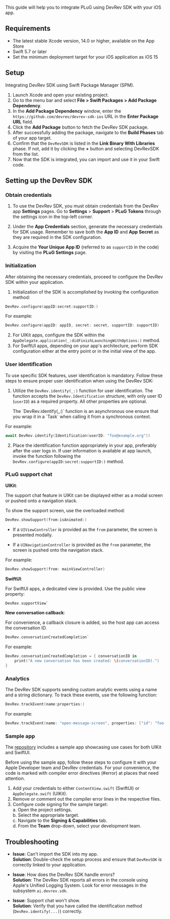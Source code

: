 This guide will help you to integrate PLuG using DevRev SDK with your iOS app.

## Requirements

- The latest stable Xcode version, 14.0 or higher, available on the App Store
- Swift 5.7 or later
- Set the minimum deployment target for your iOS application as iOS 15

## Setup

Integrating DevRev SDK using Swift Package Manager (SPM).

1. Launch Xcode and open your existing project.
2. Go to the menu bar and select **File > Swift Packages > Add Package Dependency**.
3. In the **Add Package Dependency** window, enter the `https://github.com/devrev/devrev-sdk-ios` URL in the **Enter Package URL** field.
4. Click the **Add Package** button to fetch the DevRev SDK package.
5. After successfully adding the package, navigate to the **Build Phases** tab of your app target.
6. Confirm that the `DevRevSDK` is listed in the **Link Binary With Libraries** phase. If not, add it by clicking the **+** button and selecting DevRevSDK from the list.
7. Now that the SDK is integrated, you can import and use it in your Swift code.

## Setting up the DevRev SDK

### Obtain credentials

1. To use the DevRev SDK, you must obtain credentials from the DevRev app **Settings** pages. Go to **Settings** > **Support** > **PLuG Tokens** through the settings icon in the top-left corner.

2. Under the **App Credentials** section, generate the necessary credentials for SDK usage. Remember to save both the **App ID** and **App Secret** as they are required in the SDK configuration.

3. Acquire the **Your Unique App ID** (referred to as `supportID` in the code) by visiting the **PLuG Settings** page.

### Initialization

After obtaining the necessary credentials, proceed to configure the DevRev SDK within your application.

1. Initialization of the SDK is accomplished by invoking the configuration method:

```swift
DevRev.configure(appID:secret:supportID:)
```

For example:

```swift
DevRev.configure(appID: appID, secret: secret, supportID: supportID)
```

2. For UIKit apps, configure the SDK within the `AppDelegate.application(_:didFinishLaunchingWithOptions:)` method.
3. For SwiftUI apps, depending on your app's architecture, perform SDK configuration either at the entry point or in the initial view of the app.

### User identification

To use specific SDK features, user identification is mandatory. Follow these steps to ensure proper user identification when using the DevRev SDK:

1. Utilize the `DevRev.identify(_:)` function for user identification.
The function accepts the `DevRev.Identification` structure, with only user ID (`userID`) as a required property. All other properties are optional.

	<Callout intent="note">
	The `DevRev.identify(_:)` function is an asynchronous one ensure that you wrap it in a `Task` when calling it from a synchronous context.
	</Callout>

For example:
```swift
await DevRev.identify(Identification(userID: "foo@example.org"))
```

2. Place the identification function appropriately in your app, preferably after the user logs in. If user information is available at app launch, invoke the function following the `DevRev.configure(appID:secret:supportID:)` method.

### PLuG support chat

**UIKit**:

The support chat feature in UIKit can be displayed either as a modal screen or pushed onto a navigation stack.

To show the support screen, use the overloaded method:

```swift
DevRev.showSupport(from:isAnimated:)
```

- If a `UIViewController` is provided as the `from` parameter, the screen is presented modally.

- If a `UINavigationController` is provided as the `from` parameter, the screen is pushed onto the navigation stack.

For example:

```swift
DevRev.showSupport(from: mainViewController)
```

**SwiftUI**:

For SwiftUI apps, a dedicated view is provided. Use the public view property:   
```swift
DevRev.supportView`
```
**New conversation callback**:

For convenience, a callback closure is added, so the host app can access the conversation ID.
```swift
DevRev.conversationCreatedCompletion`
```
For example:

```swift
DevRev.conversationCreatedCompletion = { conversationID in
	print("A new conversation has been created: \(conversationID).")
}
```

### Analytics

The DevRev SDK supports sending custom analytic events using a name and a string dictionary.
To track these events, use the following function:
```swift
DevRev.trackEvent(name:properties:)
```

For example:

```swift
DevRev.trackEvent(name: "open-message-screen", properties: ["id": "foo-bar-1337"])
```

### Sample app

The [repository](https://github.com/devrev/devrev-sdk-ios) includes a sample app showcasing use cases for both UIKit and SwiftUI.

Before using the sample app, follow these steps to configure it with your Apple Developer team and DevRev credentials. For your convenience, the code is marked with compiler error directives (#error) at places that need attention.

1. Add your credentials to either `ContentView.swift` (SwiftUI) or `AppDelegate.swift` (UIKit).
2. Remove or comment out the compiler error lines in the respective files.
3. Configure code signing for the sample target:   
	a. Open the project settings.   
	b. Select the appropriate target.   
	c. Navigate to the **Signing & Capabilities** tab.   
	d. From the **Team** drop-down, select your development team.

## Troubleshooting

- **Issue**: Can't import the SDK into my app.   
	**Solution**: Double-check the setup process and ensure that `DevRevSDK` is correctly linked to your application.

- **Issue**: How does the DevRev SDK handle errors?   
	**Solution**: The DevRev SDK reports all errors in the console using Apple's Unified Logging System. Look for error messages in the subsystem `ai.devrev.sdk`.

- **Issue**: Support chat won't show.   
	**Solution**: Verify that you have called the identification method (`DevRev.identify(...)`) correctly.



